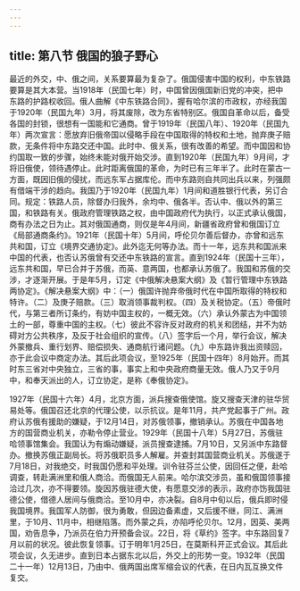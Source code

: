 ```yaml
---
---
---
```

title: 第八节 俄国的狼子野心
---




最近的外交，中、俄之间，关系要算最为复杂了。俄国侵害中国的权利，中东铁路要算是其大本营。当1918年（民国七年）时，中国曾因俄国新旧党的冲突，把中东路的护路权收回。俄人曲解《中东铁路合同》，握有哈尔滨的市政权，亦经我国于1920年（民国九年）3月，将其废除，改为东省特别区。俄国自革命以后，备受各国的封锁，很想有一国能和它通商。曾于1919年（民国八年）、1920年（民国九年）两次宣言：愿放弃旧俄帝国以侵略手段在中国取得的特权和土地，抛弃庚子赔款，无条件将中东路交还中国。此时中、俄关系，很有改善的希望。而中国因和协约国取一致的步骤，始终未能对俄开始交涉。直到1920年（民国九年）9月间，才将旧俄使，领待遇停止。此时距离俄国的革命，为时已有三年半了。此时在蒙古一方面，既因旧俄的侵扰，而远东军占据库伦。而中东路则自共同出兵以来，列强颇有借端干涉的趋向。我国乃于1920年（民国九年）1月间和道胜银行代表，另订合同。规定：铁路人员，除督办归我外，余均中、俄各半。否认中、俄以外的第三国，和铁路有关。俄政府管理铁路之权，由中国政府代为执行，以正式承认俄国，商有办法之日为止。其对俄国通商，则仅是年4月间，新疆省政府曾和俄国订立《局部通商条约》。1921年（民国十年）5月间，呼伦贝尔善后督办，亦曾和远东共和国，订立《境界交通协定》。此外迄无何等办法。而十一年，远东共和国派来中国的代表，也否认苏俄曾有交还中东铁路的宣言。直到1924年（民国十三年），远东共和国，早已合并于苏俄，而英、意两国，也都承认苏俄了。我国和苏俄的交涉，才逐渐开展。于是年5月，订定《中俄解决悬案大纲》及《暂行管理中东铁路两协定》。《解决悬案大纲》中：（一）俄国许抛弃帝俄时代在中国所取得的特权和特许。（二）及庚子赔款。（三）取消领事裁判权。（四）及关税协定。（五）帝俄时代，与第三者所订条约，有妨中国主权的，一概无效。（六）承认外蒙古为中国领土的一部，尊重中国的主权。（七）彼此不容许反对政府的机关和团结，并不为妨碍对方公共秩序，及反于社会组织的宣传。（八）签字后一个月，举行会议，解决外蒙撤兵、重行划界、赔偿损失、通商航行诸问题。（九）中东路许我出资赎回，亦于此会议中商定办法。其后此项会议，至1925年（民国十四年）8月始开。而其时东三省对中央独立，三省的事，事实上和中央政府商量无效。俄人乃又于9月中，和奉天派出的人，订立协定，是称《奉俄协定》。

1927年（民国十六年）4月，北京方面，派兵搜查俄使馆。旋又搜查天津的驻华贸易处等。俄国召还北京的代理公使，以示抗议。是年11月，共产党起事于广州。政府认苏俄有援助的嫌疑，于12月14日，对苏俄领事，撤销承认。苏俄在中国各地方的国营商业机关，亦勒令停止营业。1929年（民国十八年）5月27日，苏俄驻哈领事馆集会。我国认为有煽动嫌疑，派员搜查逮捕。7月10日，又另派中东路督办。撤换苏俄正副局长。将苏俄职员多人解雇。并查封其国营商业机关。苏俄遂于7月18日，对我绝交，时我国仍愿和平处理。训令驻芬兰公使，因回任之便，赴哈调查，转赴满洲里和俄人商洽。而俄国无人前来。哈尔滨交涉员，虽和俄国领事接洽过几次，亦不得要领。旋因苏俄驻德大使，有愿意交涉的表示，政府亦饬我国驻德公使，借德人居间与俄商洽。至10月中，亦决裂。自8月中旬以后，俄兵即时侵我国境界。我国军人防御，很为勇敢，但因边备素虚，又后援不继，同江、满洲里，于10月、11月中，相继陷落。而外蒙之兵，亦陷呼伦贝尔。12月，因英、美两国，劝告息争，乃派员在伯力开预备会议。22日，将《草约》签字。中东路回复7月以前的状况。彼此恢复领事。订于明年1月25日，在莫斯科开正式会议。其后此项会议，久无进步。直到日本占据东北以后，外交上的形势一变。1932年（民国二十一年）12月13日，乃由中、俄两国出席军缩会议的代表，在日内瓦互换文件复交。